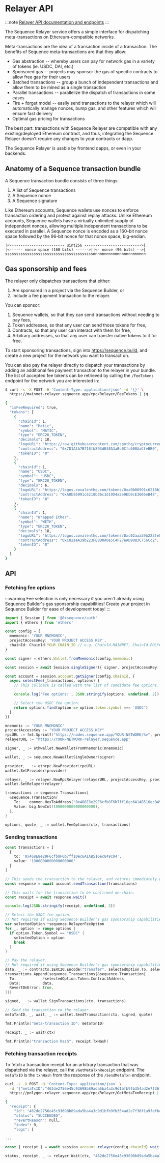 # Relayer API

:::note
[Relayer API documentation and endpoints](https://0xsequence.redoc.ly/tag/relayer)
:::

The Sequence Relayer service offers a simple interface for dispatching meta-transactions on Ethereum-compatible networks.

Meta-transactions are the idea of a transaction inside of a transaction. The benefits of Sequence meta-transactions are that they allow:

- Gas abstraction -- whereby users can pay for network gas in a variety of tokens (ie. USDC, DAI, etc.)
- Sponsored gas -- projects may sponsor the gas of specific contracts to allow free gas for their users
- Batched transactions -- group a bunch of independent transactions and allow them to be mined as a single transaction
- Parallel transactions -- parallelize the dispatch of transactions in some cases
- Fire + forget model -- easily send transactions to the relayer which will automatically manage nonces, bump gas, and other features which will ensure fast delivery
- Optimal gas pricing for transactions

The best part: transactions with Sequence Relayer are compatible with any existing/deployed Ethereum contract, and thus, integrating the Sequence Relayer doesn't require any changes to your contracts or dapp.

The Sequence Relayer is usable by frontend dapps, or even in your backends.

## Anatomy of a Sequence transaction bundle

A Sequence transaction bundle consists of three things:
1. A list of Sequence transactions
2. A Sequence nonce
3. A Sequence signature

Like Ethereum accounts, Sequence wallets use nonces to enforce transaction ordering and protect against replay attacks.
Unlike Ethereum accounts, Sequence wallets have a virtually unlimited supply of independent nonces, allowing multiple independent transactions to be executed in parallel.
A Sequence nonce is encoded as a 160-bit nonce space followed by the 96-bit nonce for that nonce space, big-endian.

```
|<------------------------- uint256 -------------------------->|
|<------ nonce space (160 bits) ------>||<- nonce (96 bits) -->|
ssssssssssssssssssssssssssssssssssssssssnnnnnnnnnnnnnnnnnnnnnnnn
```

## Gas sponsorship and fees

The relayer only dispatches transactions that either:
1. Are sponsored in a project via the Sequence Builder, or
2. Include a fee payment transaction to the relayer.

You can sponsor:
1. Sequence wallets, so that they can send transactions without needing to pay fees,
2. Token addresses, so that any user can send those tokens for free,
3. Contracts, so that any user can interact with them for free,
4. Arbitrary addresses, so that any user can transfer native tokens to it for free.

To start sponsoring transactions, sign into https://sequence.build, and create a new project for the network you want to transact on.

You can also pay the relayer directly to dispatch your transactions by adding an additional fee payment transaction to the relayer in your bundle.
The list of accepted fee tokens can be retrieved by calling the `/FeeTokens` endpoint for the network you are interested in:

```sh [curl]
$ curl -s -X POST -H 'Content-Type: application/json' -d '{}' \
  https://mainnet-relayer.sequence.app/rpc/Relayer/FeeTokens | jq

{
  "isFeeRequired": true,
  "tokens": [
    {
      "chainId": 1,
      "name": "Matic",
      "symbol": "MATIC",
      "type": "ERC20_TOKEN",
      "decimals": 18,
      "logoURL": "https://raw.githubusercontent.com/spothq/cryptocurrency-icons/master/128/color/matic.png",
      "contractAddress": "0x7D1AfA7B718fb893dB30A3aBc0Cfc608AaCfeBB0",
      "tokenID": "0"
    },
    {
      "chainId": 1,
      "name": "USDC",
      "symbol": "USDC",
      "type": "ERC20_TOKEN",
      "decimals": 6,
      "logoURL": "https://logos.covalenthq.com/tokens/0xa0b86991c6218b36c1d19d4a2e9eb0ce3606eb48.png",
      "contractAddress": "0xA0b86991c6218b36c1d19D4a2e9Eb0cE3606eB48",
      "tokenID": "0"
    },
    {
      "chainId": 1,
      "name": "Wrapped Ether",
      "symbol": "WETH",
      "type": "ERC20_TOKEN",
      "decimals": 18,
      "logoURL": "https://logos.covalenthq.com/tokens/0xc02aaa39b223fe8d0a0e5c4f27ead9083c756cc2.png",
      "contractAddress": "0xC02aaA39b223FE8D0A0e5C4F27eAD9083C756Cc2",
      "tokenID": "0"
    }
  ]
}
```

## API

### Fetching fee options

:::warning
Fee selection is only necessary if you aren't already using Sequence Builder's gas sponsorship capabilities!
Create your project in Sequence Builder for ease of development today!
:::

```typescript [TypeScript]
import { Session } from '@0xsequence/auth'
import { ethers } from 'ethers'

const config = {
  mnemonic: 'YOUR MNEMONIC',
  projectAccessKey: 'YOUR PROJECT ACCESS KEY',
  chainId: ChainId.YOUR_CHAIN_ID // e.g. ChainId.MAINNET, ChainId.POLYGON, etc.
}

const signer = ethers.Wallet.fromMnemonic(config.mnemonic)

const session = await Session.singleSigner({ signer, projectAccessKey: config.projectAccessKey })

const account = session.account.getSigner(config.chainId, {
  async selectFee(_transactions, options) {
    // This callback is called with the list of candidate fee options.

    console.log('Fee options:', JSON.stringify(options, undefined, 2))

    // Select the USDC fee option.
    return options.find(option => option.token.symbol === 'USDC')
  }
})
```

```go [Go]
mnemonic := "YOUR MNEMONIC"
projectAccessKey := "YOUR PROJECT ACCESS KEY"
rpcURL := fmt.Sprintf("https://nodes.sequence.app/YOUR-NETWORK/%v", projectAccessKey)
relayerURL := "https://YOUR-NETWORK-relayer.sequence.app"

signer, _ := ethwallet.NewWalletFromMnemonic(mnemonic)

wallet, _ := sequence.NewWalletSingleOwner(signer)

provider, _ := ethrpc.NewProvider(rpcURL)
wallet.SetProvider(provider)

relayer, _ := relayer.NewRpcRelayer(relayerURL, projectAccessKey, provider, nil)
wallet.SetRelayer(relayer)

transactions := sequence.Transactions{
  &sequence.Transaction{
    To:    common.HexToAddress("0x468E8e29F6cfb0F6b7ff10ec6A1AB516ec849c04"),
    Value: big.NewInt(1000000000000000000),
  },
}

options, quote, _ := wallet.FeeOptions(ctx, transactions)
```

### Sending transactions

```typescript [TypeScript]
const transactions = [
  {
    to: '0x468E8e29F6cfb0F6b7ff10ec6A1AB516ec849c04',
    value: '1000000000000000000'
  }
]

// This sends the transaction to the relayer, and returns immediately once the relayer responds.
const response = await account.sendTransaction(transactions)

// This waits for the transaction to be confirmed on-chain.
const receipt = await response.wait()

console.log(JSON.stringify(receipt, undefined, 2))
```

```go [Go]
// Select the USDC fee option.
// Not required if using Sequence Builder's gas sponsorship capabilities!
var selectedOption *sequence.RelayerFeeOption
for _, option := range options {
  if option.Token.Symbol == "USDC" {
    selectedOption = option
    break
  }
}

// Pay the relayer.
// Not required if using Sequence Builder's gas sponsorship capabilities!
data, _ := contracts.IERC20.Encode("transfer", selectedOption.To, selectedOption.Value)
transactions.Append(sequence.Transactions{&sequence.Transaction{
  To:            *selectedOption.Token.ContractAddress,
  Data:          data,
  RevertOnError: true,
}})

signed, _ := wallet.SignTransactions(ctx, transactions)

// Send the transaction to the relayer.
metaTxnID, _, wait, _ := wallet.SendTransaction(ctx, signed, quote)

fmt.Println("meta-transaction ID", metaTxnID)

receipt, _ := wait(ctx)

fmt.Println("transaction hash", receipt.TxHash)
```

### Fetching transaction receipts

To fetch a transaction receipt for an arbitrary transaction that was dispatched via the relayer, call the `/GetMetaTxnReceipt` endpoint.
The `metaTxID` is the `txnHash` from the response of the `/SendMetaTxn` endpoint.

```sh [curl]
curl -s -X POST -H 'Content-Type: application/json' \
  -d '{"metaTxID":"462de2756e45c93698b89ada5ba4a3c9d1bfb9fb354ad2e7f36f1a9fefbc550b"}' \
  https://polygon-relayer.sequence.app/rpc/Relayer/GetMetaTxnReceipt | jq

{
  "receipt": {
    "id": "462de2756e45c93698b89ada5ba4a3c9d1bfb9fb354ad2e7f36f1a9fefbc550b",
    "status": "SUCCEEDED",
    "revertReason": null,
    "index": 0,
    "logs": [

...
```

```typescript [TypeScript]
const { receipt } = await session.account.relayer(config.chainId).wait('462de2756e45c93698b89ada5ba4a3c9d1bfb9fb354ad2e7f36f1a9fefbc550b')
```

```go [Go]
status, receipt, _ := relayer.Wait(ctx, "462de2756e45c93698b89ada5ba4a3c9d1bfb9fb354ad2e7f36f1a9fefbc550b")
```

